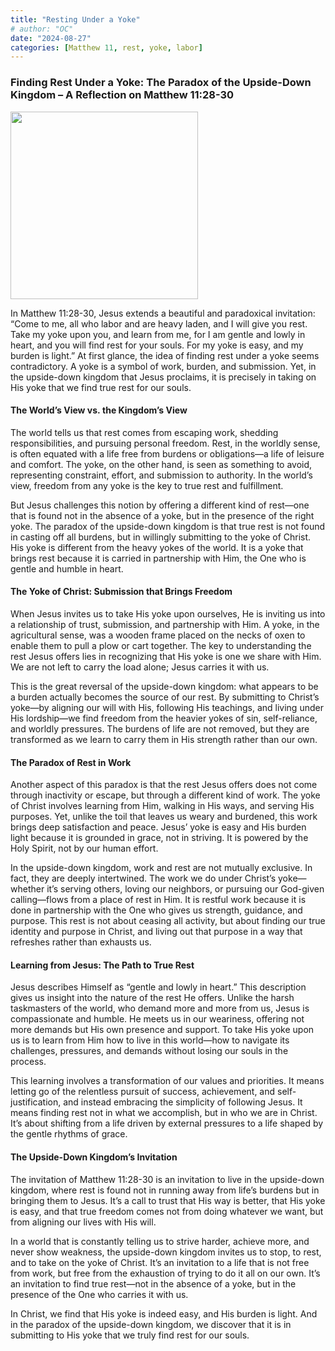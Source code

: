```yaml
---
title: "Resting Under a Yoke"
# author: "OC"
date: "2024-08-27"
categories: [Matthew 11, rest, yoke, labor]
---
```


### Finding Rest Under a Yoke: The Paradox of the Upside-Down Kingdom – A Reflection on Matthew 11:28-30

![](easyyoke.webp){fig-align="center" width="300"}

In Matthew 11:28-30, Jesus extends a beautiful and paradoxical invitation: “Come to me, all who labor and are heavy laden, and I will give you rest. Take my yoke upon you, and learn from me, for I am gentle and lowly in heart, and you will find rest for your souls. For my yoke is easy, and my burden is light.” At first glance, the idea of finding rest under a yoke seems contradictory. A yoke is a symbol of work, burden, and submission. Yet, in the upside-down kingdom that Jesus proclaims, it is precisely in taking on His yoke that we find true rest for our souls.

#### The World’s View vs. the Kingdom’s View

The world tells us that rest comes from escaping work, shedding responsibilities, and pursuing personal freedom. Rest, in the worldly sense, is often equated with a life free from burdens or obligations—a life of leisure and comfort. The yoke, on the other hand, is seen as something to avoid, representing constraint, effort, and submission to authority. In the world’s view, freedom from any yoke is the key to true rest and fulfillment.

But Jesus challenges this notion by offering a different kind of rest—one that is found not in the absence of a yoke, but in the presence of the right yoke. The paradox of the upside-down kingdom is that true rest is not found in casting off all burdens, but in willingly submitting to the yoke of Christ. His yoke is different from the heavy yokes of the world. It is a yoke that brings rest because it is carried in partnership with Him, the One who is gentle and humble in heart.

#### The Yoke of Christ: Submission that Brings Freedom

When Jesus invites us to take His yoke upon ourselves, He is inviting us into a relationship of trust, submission, and partnership with Him. A yoke, in the agricultural sense, was a wooden frame placed on the necks of oxen to enable them to pull a plow or cart together. The key to understanding the rest Jesus offers lies in recognizing that His yoke is one we share with Him. We are not left to carry the load alone; Jesus carries it with us.

This is the great reversal of the upside-down kingdom: what appears to be a burden actually becomes the source of our rest. By submitting to Christ’s yoke—by aligning our will with His, following His teachings, and living under His lordship—we find freedom from the heavier yokes of sin, self-reliance, and worldly pressures. The burdens of life are not removed, but they are transformed as we learn to carry them in His strength rather than our own.

#### The Paradox of Rest in Work

Another aspect of this paradox is that the rest Jesus offers does not come through inactivity or escape, but through a different kind of work. The yoke of Christ involves learning from Him, walking in His ways, and serving His purposes. Yet, unlike the toil that leaves us weary and burdened, this work brings deep satisfaction and peace. Jesus’ yoke is easy and His burden light because it is grounded in grace, not in striving. It is powered by the Holy Spirit, not by our human effort.

In the upside-down kingdom, work and rest are not mutually exclusive. In fact, they are deeply intertwined. The work we do under Christ’s yoke—whether it’s serving others, loving our neighbors, or pursuing our God-given calling—flows from a place of rest in Him. It is restful work because it is done in partnership with the One who gives us strength, guidance, and purpose. This rest is not about ceasing all activity, but about finding our true identity and purpose in Christ, and living out that purpose in a way that refreshes rather than exhausts us.

#### Learning from Jesus: The Path to True Rest

Jesus describes Himself as “gentle and lowly in heart.” This description gives us insight into the nature of the rest He offers. Unlike the harsh taskmasters of the world, who demand more and more from us, Jesus is compassionate and humble. He meets us in our weariness, offering not more demands but His own presence and support. To take His yoke upon us is to learn from Him how to live in this world—how to navigate its challenges, pressures, and demands without losing our souls in the process.

This learning involves a transformation of our values and priorities. It means letting go of the relentless pursuit of success, achievement, and self-justification, and instead embracing the simplicity of following Jesus. It means finding rest not in what we accomplish, but in who we are in Christ. It’s about shifting from a life driven by external pressures to a life shaped by the gentle rhythms of grace.

#### The Upside-Down Kingdom’s Invitation

The invitation of Matthew 11:28-30 is an invitation to live in the upside-down kingdom, where rest is found not in running away from life’s burdens but in bringing them to Jesus. It’s a call to trust that His way is better, that His yoke is easy, and that true freedom comes not from doing whatever we want, but from aligning our lives with His will.

In a world that is constantly telling us to strive harder, achieve more, and never show weakness, the upside-down kingdom invites us to stop, to rest, and to take on the yoke of Christ. It’s an invitation to a life that is not free from work, but free from the exhaustion of trying to do it all on our own. It’s an invitation to find true rest—not in the absence of a yoke, but in the presence of the One who carries it with us.

In Christ, we find that His yoke is indeed easy, and His burden is light. And in the paradox of the upside-down kingdom, we discover that it is in submitting to His yoke that we truly find rest for our souls.
